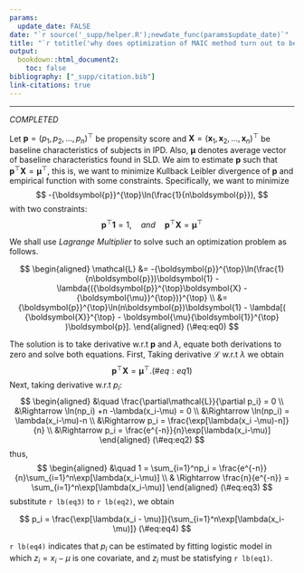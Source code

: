 ```yaml
---
params:
  update_date: FALSE
date: "`r source('_supp/helper.R');newdate_func(params$update_date)`"
title: "`r totitle('why does optimization of MAIC method turn out to be fitting logistic model?')`"
output: 
  bookdown::html_document2:
    toc: false
bibliography: ["_supp/citation.bib"]
link-citations: true
---
```


\newcommand{\bf}[1]{\boldsymbol{#1}}
\newcommand{\hat}[1]{\widehat{#1}}
\newcommand{\mm}[1]{\mathbb{#1}}
\newcommand{\bar}[1]{\overline{#1}}
\newcommand{\tp}[1]{{#1}^{\top}}

\def\E{\Bbb{E}}
\def\V{\Bbb{V}}
\def\P{\Bbb{P}}
\def\I{{\large\unicode{x1D7D9}}}
\def\indep{\perp\!\!\!\!\perp}
\newcommand{\overeq}[2]{\stackrel{#1}{#2}}
\def\epsilon{\varepsilon} 

---

::: {.watermark}
*COMPLETED*
:::

Let $\bf{p} = \tp{(p_1,p_2,\dots,p_n)}$ be propensity score and $\bf X = \tp{(\bf{x}_1,\bf{x}_2, \dots, \bf{x}_n)}$ be baseline characteristics of subjects in IPD. Also, $\bf{\mu}$ denotes average vector of baseline characteristics found in SLD. We aim to estimate $\bf p$ such that $\tp{\bf{p}}\bf{X} = \tp{\bf{\mu}}$, this is, we want to minimize Kullback Leibler divergence of $\bf p$ and empirical function with some constraints. Specifically, we want to minimize 
$$
-\tp{\bf{p}}\ln(\frac{1}{n\bf{p}}),
$$
with two constraints:
$$
\tp{\bf{p}}\bf{1} = 1, \quad and \quad \tp{\bf{p}}\bf{X} = \tp{\bf{\mu}}
$$ 

We shall use *Lagrange Multiplier* to solve such an optimization problem as follows.

$$
\begin{aligned}
\mathcal{L} &= -\tp{\bf{p}}\ln(\frac{1}{n\bf{p}})\bf{1} - \lambda\tp{(\tp{\bf{p}}\bf{X} - \tp{\bf{\mu}})} \\
&= \tp{\bf{p}}\ln(n\bf{p})\bf{1} - \lambda[( \tp{\bf{X}} - \bf{\mu}\tp{\bf{1}} )\bf{p}].
\end{aligned}
(\#eq:eq0)
$$

The solution is to take derivative w.r.t $\bf{p}$ and $\lambda$, equate both derivations to zero and solve both equations. First, Taking derivative $\mathcal{L}$ w.r.t $\lambda$ we obtain 
$$
\tp{\bf{p}}\bf{X} = \tp{\bf{\mu}}.
(\#eq:eq1)
$$
Next, taking derivative w.r.t $p_i$:
$$
\begin{aligned}
&\quad \frac{\partial\mathcal{L}}{\partial p_i} = 0 \\
&\Rightarrow \ln(np_i) +n -\lambda(x_i-\mu) = 0 \\
&\Rightarrow \ln(np_i) = \lambda(x_i-\mu)-n \\
&\Rightarrow p_i = \frac{\exp[\lambda(x_i -\mu)-n]}{n} \\
&\Rightarrow p_i = \frac{e^{-n}}{n}\exp[\lambda(x_i-\mu)]
\end{aligned}
(\#eq:eq2)
$$
thus,
$$
\begin{aligned}
&\quad 1 = \sum_{i=1}^np_i = \frac{e^{-n}}{n}\sum_{i=1}^n\exp[\lambda(x_i-\mu)] \\
& \Rightarrow \frac{n}{e^{-n}} = \sum_{i=1}^n\exp[\lambda(x_i-\mu)]
\end{aligned}
(\#eq:eq3)
$$
substitute `r lb(eq3)` to `r lb(eq2)`, we obtain 

:::{.blackbox .brainstorm}
$$
p_i = \frac{\exp[\lambda(x_i - \mu)]}{\sum_{i=1}^n\exp[\lambda(x_i-\mu)]}
(\#eq:eq4)
$$
:::
`r lb(eq4)` indicates that $p_i$ can be estimated by fitting logistic model in which $z_i= x_i-\mu$ is one covariate, and $z_i$ must be statisfying `r lb(eq1)`.


